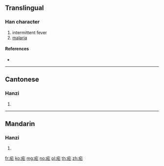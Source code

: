 {{also|瘧}}
==Translingual==

===Han character===
{{Han char|rn=104|rad=疒|as=03|sn=8|four=|canj=KSM}}

# intermittent fever
# [[malaria]]

====References====
* {{Han ref|kx=0769.221|hdz=42660.030|uh=759F|ud=30111}}

----

==Cantonese==

===Hanzi===
{{yue-hanzi|jyut=|y=yeuk6|tra=瘧}}

# {{defn|lang=yue|sort=疒03}}

----

==Mandarin==

===Hanzi===
{{cmn-hanzi|tra=瘧|pin=[[nüè]] ([[nüe4]]), [[yào]] ([[yao4]])|wg=nüeh<sup>4</sup>, yao<sup>4</sup>}}

# {{defn|lang=cmn|sort=疒03}}

[[fr:疟]]
[[ko:疟]]
[[mg:疟]]
[[no:疟]]
[[pl:疟]]
[[th:疟]]
[[zh:疟]]